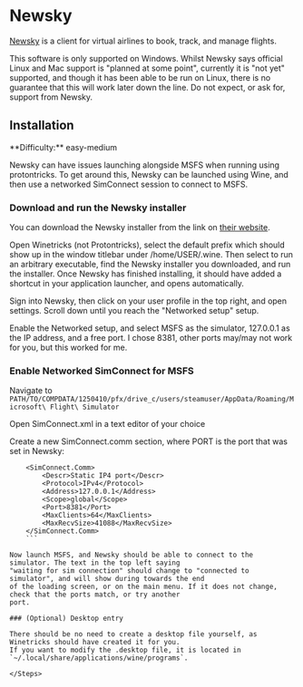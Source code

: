 
# Newsky

[Newsky](https://newsky.app/) is a client for virtual airlines to book, track, and manage flights.

<Callout type="warning" emoji="⚠️">
This software is only supported on Windows. Whilst Newsky says official Linux and Mac support is 
"planned at some point", currently it is "not yet" supported, and though it has been able to be run
on Linux, there is no guarantee that this will work later down the line. Do not expect, or ask for,
support from Newsky.
</Callout>

## Installation

<Callout type="info" emoji="ℹ️">
**Difficulty:** easy-medium
</Callout>

Newsky can have issues launching alongside MSFS when running using protontricks. To get around this,
Newsky can be launched using Wine, and then use a networked SimConnect session to connect to MSFS.

<Steps>

### Download and run the Newsky installer

You can download the Newsky installer from the link on [their website](https://newsky.app/).

Open Winetricks (not Protontricks), select the default prefix which should show up in the window 
titlebar under /home/USER/.wine. Then select to run an arbitrary executable, find the Newsky installer
you downloaded, and run the installer. Once Newsky has finished installing, it should have added a shortcut
in your application launcher, and opens automatically.

Sign into Newsky, then click on your user profile in the top right, and open settings. Scroll down until 
you reach the "Networked setup" setup.

Enable the Networked setup, and select MSFS as the simulator, 127.0.0.1 as the IP address, and a free port.
I chose 8381, other ports may/may not work for you, but this worked for me.

### Enable Networked SimConnect for MSFS

Navigate to `PATH/TO/COMPDATA/1250410/pfx/drive_c/users/steamuser/AppData/Roaming/Microsoft\ Flight\ Simulator`

Open SimConnect.xml in a text editor of your choice

Create a new SimConnect.comm section, where PORT is the port that was set in Newsky:

```shell copy
    <SimConnect.Comm>
        <Descr>Static IP4 port</Descr>
        <Protocol>IPv4</Protocol>
        <Address>127.0.0.1</Address>
        <Scope>global</Scope>
        <Port>8381</Port>
        <MaxClients>64</MaxClients>
        <MaxRecvSize>41088</MaxRecvSize>
    </SimConnect.Comm>
    ```

Now launch MSFS, and Newsky should be able to connect to the simulator. The text in the top left saying
"waiting for sim connection" should change to "connected to simulator", and will show during towards the end
of the loading screen, or on the main menu. If it does not change, check that the ports match, or try another
port.

### (Optional) Desktop entry

There should be no need to create a desktop file yourself, as Winetricks should have created it for you.
If you want to modify the .desktop file, it is located in `~/.local/share/applications/wine/programs`.

</Steps>
